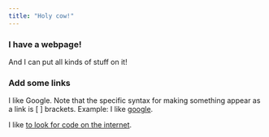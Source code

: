 ```yaml
---
title: "Holy cow!"
---
```


### I have a webpage!

And I can put all kinds of stuff on it!

### Add some links

I like Google. Note that the specific syntax for making something appear as a link is [ ] brackets.
Example: I like [google](https://www.google.com). 

I like [to look for code on the internet](https://wwww.google.com). 